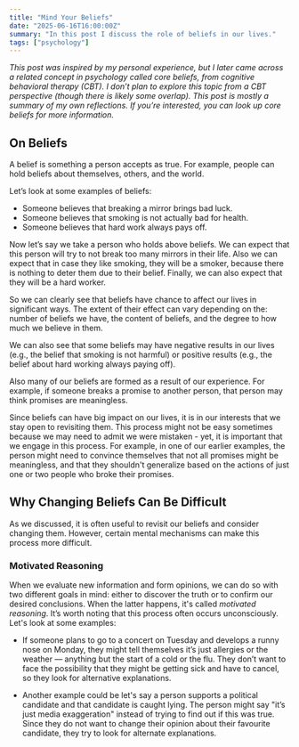 ```yaml
---
title: "Mind Your Beliefs"
date: "2025-06-16T16:00:00Z"
summary: "In this post I discuss the role of beliefs in our lives."
tags: ["psychology"]
---
```


_This post was inspired by my personal experience, but I later came across a related concept in psychology called core beliefs, from cognitive behavioral therapy (CBT). I don’t plan to explore this topic from a CBT perspective (though there is likely some overlap). This post is mostly a summary of my own reflections. If you’re interested, you can look up core beliefs for more information._

## On Beliefs

A belief is something a person accepts as true. For example, people can hold beliefs about themselves, others, and the world.

Let’s look at some examples of beliefs:

- Someone believes that breaking a mirror brings bad luck.
- Someone believes that smoking is not actually bad for health.
- Someone believes that hard work always pays off.

Now let’s say we take a person who holds above beliefs. We can expect
that this person will try to not break too many mirrors in their life. Also we
can expect that in case they like smoking, they will be a smoker, because
there is nothing to deter them due to their belief. Finally, we can
also expect that they will be a hard worker.

So we can clearly see that beliefs have chance to affect our lives in significant
ways. The extent of their effect can vary depending on the: number of beliefs we have,
the content of beliefs, and the degree to how much we believe in them.

We can also see that some beliefs may have negative results in our lives (e.g.,
the belief that smoking is not harmful) or positive results (e.g., the belief
about hard working always paying off).

Also many of our beliefs are formed as a result of our experience. For
example, if someone breaks a promise to another person, that person may
think promises are meaningless.

Since beliefs can have big impact on our lives, it is in our interests that we stay open to revisiting them. This process
might not be easy sometimes because we may need to admit we were mistaken - yet, it is important that we engage in this process.
For example, in one of our earlier examples, the person might need to convince themselves that not all promises might be meaningless,
and that they shouldn't generalize based on the actions of just one or two people
who broke their promises.

## Why Changing Beliefs Can Be Difficult

As we discussed, it is often useful to revisit our beliefs and consider changing them. However, certain mental mechanisms can make this process more difficult.

### Motivated Reasoning

When we evaluate new information and form opinions, we can do so with two different goals in mind: either to discover the truth or to confirm our desired conclusions. When the latter happens, it's called _motivated reasoning_. It’s worth noting that this process often occurs unconsciously. Let's look at some examples:

- If someone plans to go to a concert on Tuesday and develops a runny nose on Monday, they might tell themselves it’s just allergies or the weather — anything but the start of a cold or the flu. They don’t want to face the possibility that they might be getting sick and have to cancel, so they look for alternative explanations.

- Another example could be let's say a person supports a political candidate and that candidate is caught lying. The person might say "it’s just media exaggeration" instead of trying to find out if this was true. Since they do not want to change their opinion about their favourite candidate, they try to look for alternate explanations.




